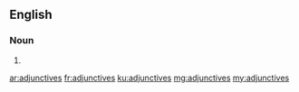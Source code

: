 ==English==

===Noun===
{{head|en|plural}}

# {{plural of|adjunctive|lang=en|nocat=1}}

[[ar:adjunctives]]
[[fr:adjunctives]]
[[ku:adjunctives]]
[[mg:adjunctives]]
[[my:adjunctives]]